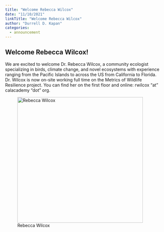 ```yaml
---
title: "Welcome Rebecca Wilcox"
date: "11/10/2021"
linkTitle: "Welcome Rebecca Wilcox"
author: "Durrell D. Kapan"
categories:
  - announcement
---
```


## Welcome Rebecca Wilcox!

<!-- add info here -->

We are excited to welcome Dr. Rebecca Wilcox, a community ecologist specializing in birds, climate change, and novel ecosystems with experience ranging from the Pacific Islands to across the US from California to Florida. Dr. Wilcox is now on-site working full time on the Metrics of Wildlife Resilience project. You can find her on the first floor and online: rwilcox "at" calacademy "dot" org.

![Rebecca Wilcox](images/RCW.jpeg){fig-align="left" width="410"}
